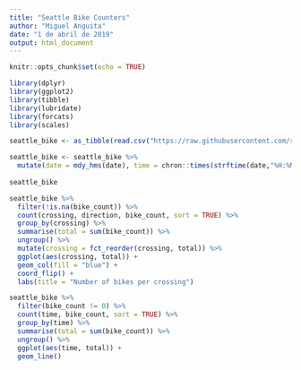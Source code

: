 ```yaml
---
title: "Seattle Bike Counters"
author: "Miguel Anguita"
date: "1 de abril de 2019"
output: html_document
---
```


```r
knitr::opts_chunk$set(echo = TRUE)
```

```r

library(dplyr)
library(ggplot2)
library(tibble)
library(lubridate)
library(forcats)
library(scales)

seattle_bike <- as_tibble(read.csv("https://raw.githubusercontent.com/rfordatascience/tidytuesday/master/data/2019/2019-04-02/bike_traffic.csv")) 

seattle_bike <- seattle_bike %>%
  mutate(date = mdy_hms(date), time = chron::times(strftime(date,"%H:%M:%S", tz = "UTC")), date = date(date)) %>% subset(select = c(date, time, crossing, direction, bike_count, ped_count))
  
seattle_bike

```

```r

seattle_bike %>%
  filter(!is.na(bike_count)) %>%
  count(crossing, direction, bike_count, sort = TRUE) %>% 
  group_by(crossing) %>%
  summarise(total = sum(bike_count)) %>%
  ungroup() %>%
  mutate(crossing = fct_reorder(crossing, total)) %>%
  ggplot(aes(crossing, total)) +
  geom_col(fill = "blue") + 
  coord_flip() +
  labs(title = "Number of bikes per crossing")

seattle_bike %>%
  filter(bike_count != 0) %>%
  count(time, bike_count, sort = TRUE) %>%
  group_by(time) %>%
  summarise(total = sum(bike_count)) %>%
  ungroup() %>%
  ggplot(aes(time, total)) +
  geom_line() 



```


